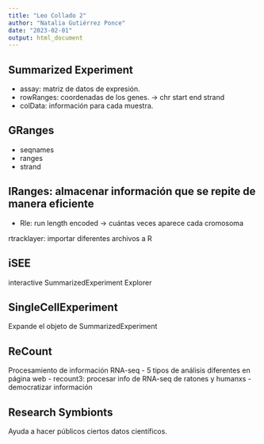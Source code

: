 ```yaml
---
title: "Leo Collado 2"
author: "Natalia Gutiérrez Ponce"
date: "2023-02-01"
output: html_document
---
```

## Summarized Experiment
- assay: matriz de datos de expresión.        
- rowRanges: coordenadas de los genes. -> chr start end strand
- colData: información para cada muestra.

## GRanges
- seqnames
- ranges
- strand

## IRanges: almacenar información que se repite de manera eficiente
- Rle: run length encoded -> cuántas veces aparece cada cromosoma

rtracklayer: importar diferentes archivos a R

## iSEE
interactive SummarizedExperiment Explorer


## SingleCellExperiment
Expande el objeto de SummarizedExperiment


## ReCount
Procesamiento de información RNA-seq
- 5 tipos de análisis diferentes en página web
- recount3: procesar info de RNA-seq de ratones y humanxs
- democratizar información


## Research Symbionts
Ayuda a hacer públicos ciertos datos científicos.



